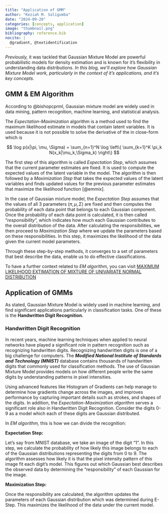 ```yaml
---
title: "Application of GMM"
author: "Keziah M. Saligumba"
date: "2024-09-20"
categories: [concepts, application]
image: "thumbnail.png"
bibliography: reference.bib
nocite: |
  @gradient, @textidentification
---
```


*Previously,* it was tackled that Gaussian Mixture Model are powerful probabilistic models for density estimation and is known for it's flexibility in understanding data distributions. *In this blog, we'll explore how Gaussian Mixture Model work, particularly in the context of it's applications, and it's key concepts.*

## GMM & EM Algorithm

According to @bishopcprml, Gaussian mixture model are widely used in data mining, pattern recognition, machine learning, and statistical analysis.

The *Expectation-Maximization* algorithm is a method used to find the maximum likelihood estimate in models that contain latent variables. It is used because it is not possible to solve the derivative of the in close-form which is

$$
\log p(x|\pi, \mu, \Sigma) = \sum_{n=1}^N \log \left\{ \sum_{k=1}^K \pi_k N(x_k|\mu_k,\Sigma_k) \right\}
$$

The first step of this algorithm is called *Expectation Step*, which assumes that the current parameter estimates are fixed. It is used to compute the expected values of the latent variable in the model. The algorithm is then followed by a *Maximization Step* that takes the expected values of the latent variables and finds updated values for the previous parameter estimates that maximize the likelihood function [@emmix].

In the case of Gaussian mixture model, the *Expectation Step* assumes that the values of all 3 parameters $(\pi, \mu, \Sigma)$ are fixed and then computes the probability of each data point that belongs to each Gaussian component. Once the probability of each data point is calculated, it is then called "*responsibility*", which indicates how much each Gaussian contributes to the overall distribution of the data. After calculating the responsibilities, we then proceed to *Maximization* *Step* where we update the parameters based on these responsibilities. In this step, it maximizes the likelihood of the data given the current model parameters.

Through these step-by-step methods, it converges to a set of parameters that best describe the data, enable us to do effective classifications.

To have a further context related to *EM algo*rithm, you can visit [MAXIMUM LIKELIHOOD EXTIMATION OF MIXTURE OF UNIVARIATE NORMAL DISTRIBUTION](https://pearlclave2002.github.io/Thesis2k24/posts/post-with-code/)

## Application of GMMs

As stated, Gaussian Mixture Model is widely used in machine learning, and find significant applications particularly in classification tasks. One of these is the **Handwritten Digit Recognition.**

### Handwritten Digit Recognition

In recent years, machine learning techniques when applied to neural networks have played a significant role in pattern recognition such as recognizing handwritten digits. Recognizing handwritten digits is one of a big challenge for computers. The ***Modified National Institute of Standards and Technology (MNIST)*** database contains thousands of handwritten digits that commonly used for classification methods. The use of Gaussian Mixture Model provides models on how different people write the same digits by understanding patterns in pixel intensities.

Using advanced features like Histogram of Gradients can help manage to determine how gradients change across the images, and improves performance by capturing important details such as strokes, and shapes of the digits. In addition, the *Expectation-Maximization algorithm* serves a significant role also in Handwritten Digit Recognition. Consider the digits 0-9 as a model which each of these digits are Gaussian distributed.

In *EM algorithm,* this is how we can divide the recognition:

**Expectation Step:**

Let's say from MNIST database, we take an image of the digit "1". In this step, we calculate the probability of how likely this image belongs to each of the Gaussian distributions representing the digits from 0 to 9. The algorithm assesses how likely it is that the pixel intensity pattern of this image fit each digit's model. This figures out which Gaussian best describes the observed data by determining the "responsibility" of each Gaussian for the image.

**Maximization Step:**

Once the responsibility are calculated, the algorithm updates the parameters of each Gaussian distribution which was determined during E-Step. This maximizes the likelihood of the data under the current model.
